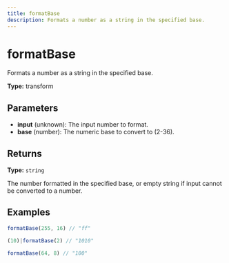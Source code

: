 ```yaml
---
title: formatBase
description: Formats a number as a string in the specified base.
---
```


# formatBase

Formats a number as a string in the specified base.

**Type:** transform

## Parameters

- **input** (unknown): The input number to format.
- **base** (number): The numeric base to convert to (2-36).

## Returns

**Type:** `string`

The number formatted in the specified base, or empty string if input cannot be converted to a number.

## Examples

```javascript
formatBase(255, 16) // "ff"
```

```javascript
(10)|formatBase(2) // "1010"
```

```javascript
formatBase(64, 8) // "100"
```
